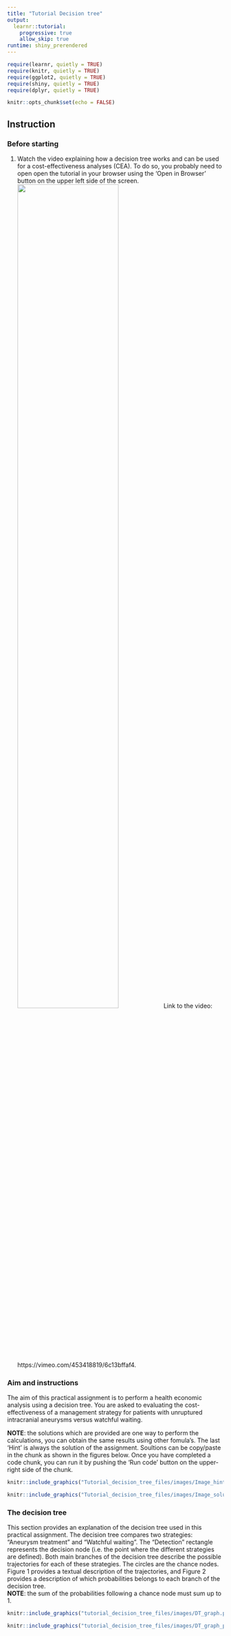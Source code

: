 ```yaml
---
title: "Tutorial Decision tree"
output: 
  learnr::tutorial:
    progressive: true
    allow_skip: true
runtime: shiny_prerendered
---
```

```r
require(learnr, quietly = TRUE)
require(knitr, quietly = TRUE)
require(ggplot2, quietly = TRUE)
require(shiny, quietly = TRUE)
require(dplyr, quietly = TRUE)

knitr::opts_chunk$set(echo = FALSE)
```


## Instruction

### Before starting
1. Watch the video explaining how a decision tree works and can be used for a cost-effectiveness analyses (CEA). To do so, you probably need to open open the tutorial in your browser using the 'Open in Browser' button on the upper left side of the screen.  
![](https://vimeo.com/453418819/6c13bffaf4){width="70%"}
Link to the video: https://vimeo.com/453418819/6c13bffaf4. 

### Aim and instructions
The aim of this practical assignment is to perform a health economic analysis using a decision tree. You are asked to evaluating the cost-effectiveness of a management strategy for patients with unruptured intracranial aneurysms versus watchful waiting.  

**NOTE**: the solutions which are provided are one way to perform the calculations, you can obtain the same results using other fomula's. The last 'Hint' is always the solution of the assignment. Soultions can be copy/paste in the chunk as shown in the figures below. Once you have completed a code chunk, you can run it by pushing the 'Run code' button on the upper-right side of the chunk.  


```r
knitr::include_graphics("Tutorial_decision_tree_files/images/Image_hint.png")
```

```r
knitr::include_graphics("Tutorial_decision_tree_files/images/Image_solution.png")
```

### The decision tree
This section provides an explanation of the decision tree used in this practical assignment. The decision tree compares two strategies: "Aneurysm treatment" and "Watchful waiting". The "Detection" rectangle represents the decision node (i.e. the point where the different strategies are defined). Both main branches of the decision tree describe the possible trajectories for each of these strategies. The circles are the chance nodes. Figure 1 provides a textual description of the trajectories, and Figure 2 provides a description of which probabilities belongs to each branch of the decision tree.  
**NOTE**: the sum of the probabilities following a chance node must sum up to 1.  

```r
knitr::include_graphics("tutorial_decision_tree_files/images/DT_graph.png")
```

```r
knitr::include_graphics("tutorial_decision_tree_files/images/DT_graph_probs.png")
```
